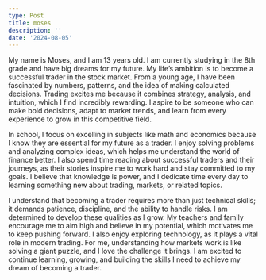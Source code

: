 ```yaml
---
type: Post
title: moses
description: ''
date: '2024-08-05'
---
```

My name is Moses, and I am 13 years old. I am currently studying in the 8th grade and have big dreams for my future. My life’s ambition is to become a successful trader in the stock market. From a young age, I have been fascinated by numbers, patterns, and the idea of making calculated decisions. Trading excites me because it combines strategy, analysis, and intuition, which I find incredibly rewarding. I aspire to be someone who can make bold decisions, adapt to market trends, and learn from every experience to grow in this competitive field.

In school, I focus on excelling in subjects like math and economics because I know they are essential for my future as a trader. I enjoy solving problems and analyzing complex ideas, which helps me understand the world of finance better. I also spend time reading about successful traders and their journeys, as their stories inspire me to work hard and stay committed to my goals. I believe that knowledge is power, and I dedicate time every day to learning something new about trading, markets, or related topics.

I understand that becoming a trader requires more than just technical skills; it demands patience, discipline, and the ability to handle risks. I am determined to develop these qualities as I grow. My teachers and family encourage me to aim high and believe in my potential, which motivates me to keep pushing forward. I also enjoy exploring technology, as it plays a vital role in modern trading. For me, understanding how markets work is like solving a giant puzzle, and I love the challenge it brings. I am excited to continue learning, growing, and building the skills I need to achieve my dream of becoming a trader.




